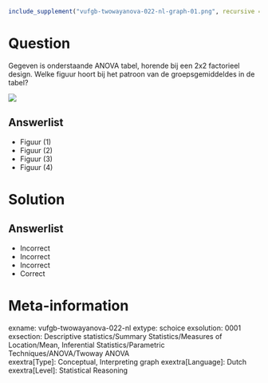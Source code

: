 ```r
include_supplement("vufgb-twowayanova-022-nl-graph-01.png", recursive = TRUE)
```
Question
========
  
Gegeven is onderstaande ANOVA tabel, horende bij een 2x2 factorieel design. Welke figuur hoort bij het patroon van de groepsgemiddeldes in de tabel?

![](vufgb-twowayanova-022-nl-graph-01.png) 
  
Answerlist
----------
* Figuur (1)
* Figuur (2)
* Figuur (3)
* Figuur (4)

Solution
========

Answerlist
----------
* Incorrect
* Incorrect
* Incorrect
* Correct

Meta-information
================
exname: vufgb-twowayanova-022-nl
extype: schoice
exsolution: 0001
exsection: Descriptive statistics/Summary Statistics/Measures of Location/Mean, Inferential Statistics/Parametric Techniques/ANOVA/Twoway ANOVA  
exextra[Type]: Conceptual, Interpreting graph
exextra[Language]: Dutch
exextra[Level]: Statistical Reasoning